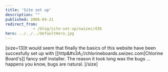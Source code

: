 ```yaml
---
title: 'Site set up'
description: ""
published: 2006-04-21
redirect_from: 
            - /blog/site-set-up/swizec/430
hero: ../../../defaultHero.jpg
---
```

\[size=13]It would seem that finally the basics of this website have been succesfully set up with \[\[http&amp;#x3A;//chlorineboards.swizec.com|Chlorine Board&#x27;s]] fancy self installer. The reason it took long was the bugs ... happens you know, bugs are natural. \[/size]
